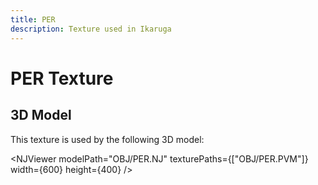 ```yaml
---
title: PER
description: Texture used in Ikaruga
---
```



# PER Texture

<PVMViewer
  client:load
  filePath="OBJ/PER.PVM"
/>


## 3D Model

This texture is used by the following 3D model:

<NJViewer 
  modelPath="OBJ/PER.NJ" 
  texturePaths={["OBJ/PER.PVM"]}
  width={600}
  height={400}
/>

